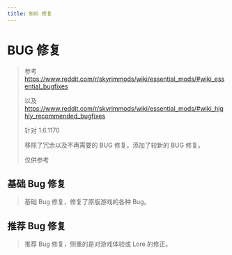 ```yaml
---
title: BUG 修复
---
```



# BUG 修复

> 参考 https://www.reddit.com/r/skyrimmods/wiki/essential_mods/#wiki_essential_bugfixes 
>
> 以及 https://www.reddit.com/r/skyrimmods/wiki/essential_mods/#wiki_highly_recommended_bugfixes
>
> 针对 1.6.1170
>
> 移除了冗余以及不再需要的 BUG 修复。添加了较新的 BUG 修复。
>
> 仅供参考


## 基础 Bug 修复
> 基础 Bug 修复，修复了原版游戏的各种 Bug。

<ModList modList={BugFixesModList.basic} />

## 推荐 Bug 修复

> 推荐 Bug 修复，侧重的是对游戏体验或 Lore 的修正。

<ModList modList={BugFixesModList.recommended} />
